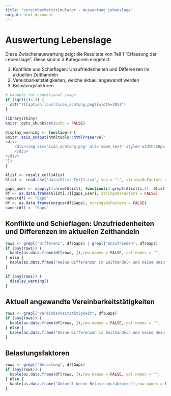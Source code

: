 ```yaml
---
title: "Vereinbarkeitssimulator - Auswertung Lebenslage"
output: html_document
---
```

<h1>
Auswertung Lebenslage
</h1>

Diese Zwischenauswertung zeigt die Resultate von Teil 1 "Erfassung der Lebenslage". Diese sind in 3 Kategorien eingeteilt:

1. Konflikte und Schieflagen: Unzufriedenheiten und Differenzen im aktuellen Zeithandeln 
1. Vereinbarkeitstätigkeiten, welche aktuell angewandt werden  
1. Belastungsfaktoren  

```r
# example for conditional image
if (sqrt(2)< 2) {
  cat("![Caption laus](icon_achtung.png){width=30%}")
}
```


```r
library(shiny)
knitr::opts_chunk$set(echo = FALSE)

display_warning <- function() {
knitr::asis_output(htmltools::htmlPreserve("
<div>
    <div><img src='icon_achtung.png' alt='some_text' style='width:60px;height:60px;'>
    </div>
</div>
"))
}
```

```r
Alist <- result_coll$Alist
Glist <- read.csv('data/Glist_Teil1.csv', sep = ";", stringsAsFactors = FALSE, encoding = "UTF-8")
```

```r
gaps_user <- sapply(1:nrow(Glist), function(i) grepl(Alist[i,3], Glist[i,4]))
df <- as.data.frame(Glist[,3][gaps_user], stringsAsFactors = FALSE)
names(df) <- "Gaps"
df <- as.data.frame(unique(df$Gaps), stringsAsFactors = FALSE)
names(df) <- "Gaps"
```



## Konflikte und Schieflagen: Unzufriedenheiten und Differenzen im aktuellen Zeithandeln
```r
rows <- grepl("Differenz", df$Gaps) | grepl("Unzufrieden", df$Gaps)
if (any(rows)) {
  kable(as.data.frame(df[rows, ]),row.names = FALSE, col.names = "",  format = "html") %>% kable_styling(bootstrap_options = c("striped", "hover"))
} else {
  kable(as.data.frame("Keine Differenzen im Zeithandeln und keine Unzufriedenheiten"),row.names = FALSE, col.names = "",  format = "html") %>% kable_styling(bootstrap_options = c("striped", "hover"))
}

if (any(rows)) {
  display_warning()
}
```

## Aktuell angewandte Vereinbarkeitstätigkeiten
```r
rows <- grepl("Vereinbarkeitstätigkeit", df$Gaps)
if (any(rows)) {
  kable(as.data.frame(df[rows, ]),row.names = FALSE, col.names = "",  format = "html") %>% kable_styling(bootstrap_options = c("striped", "hover"))
} else {
  kable(as.data.frame("Keine Differenzen im Zeithandeln und keine Unzufriedenheiten"),row.names = FALSE, col.names = "",  format = "html") %>% kable_styling(bootstrap_options = c("striped", "hover"))
}
```

## Belastungsfaktoren
```r
rows <- grepl("Belastung", df$Gaps)
if (any(rows)) {
  kable(as.data.frame(df[rows, ]),row.names = FALSE, col.names = "",  format = "html") %>% kable_styling(bootstrap_options = c("striped", "hover"))
} else {
  kable(as.data.frame("Aktuell keine Belastungsfaktoren"),row.names = FALSE, col.names = "",  format = "html") %>% kable_styling(bootstrap_options = c("striped", "hover"))
}
```
